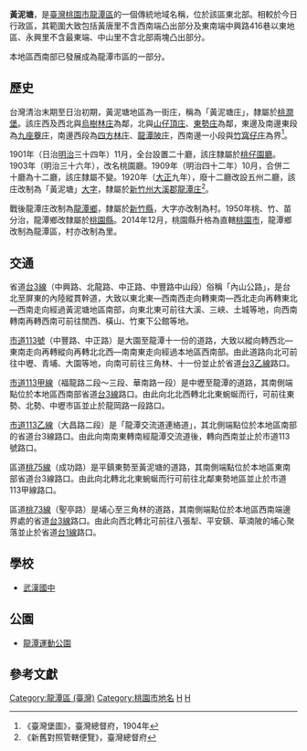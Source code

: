 {{noteTA　
|1 = zh-cn:庄; zh-hk:庄; zh-tw:庄;
}}
'''黃泥塘'''，是[[臺灣|臺灣]][[桃園市|桃園市]][[龍潭區_(台灣)|龍潭區]]的一個傳統地域名稱，位於該區東北部。相較於今日行政區，其範圍大致包括黃唐里不含西南端凸出部分及東南端中興路416巷以東地區、永興里不含最東端、中山里不含北部兩塊凸出部分。

本地區西南部已發展成為龍潭市區的一部分。

==歷史==
台灣清治末期至日治初期，黃泥塘地區為一街庄，稱為「黃泥塘庄」，隸屬於[[桃澗堡|桃澗堡]]。該庄西及西北與[[烏樹林_(桃園市)|烏樹林庄]]為鄰，北與[[山仔頂庄|山仔頂庄]]、[[東勢_(桃園市)|東勢庄]]為鄰，東邊及南邊東段為[[九座藔庄|九座藔庄]]，南邊西段為[[四方林庄|四方林庄]]、[[龍潭陂庄|龍潭陂庄]]，西南邊一小段與[[竹窩仔庄|竹窩仔庄]]為界<ref name="臺灣堡圖">《臺灣堡圖》，臺灣總督府，1904年</ref>。

1901年（日治[[明治|明治]]三十四年）11月，全台設置二十廳，該庄隸屬於[[桃仔園廳|桃仔園廳]]。1903年（明治三十六年），改名桃園廳。1909年（明治四十二年）10月，合併二十廳為十二廳，該庄隸屬不變。1920年（[[大正|大正]]九年），廢十二廳改設五州二廳，該庄改制為「黃泥塘」[[大字|大字]]，隸屬於[[新竹州|新竹州]][[大溪郡|大溪郡]][[龍潭庄|龍潭庄]]<ref>《新舊對照管轄便覽》，臺灣總督府</ref>。

戰後龍潭庄改制為[[龍潭區_(桃園市)|龍潭鄉]]，隸屬於[[新竹縣|新竹縣]]，大字亦改制為村。1950年桃、竹、苗分治，龍潭鄉改隸屬於[[桃園縣|桃園縣]]。2014年12月，桃園縣升格為直轄[[桃園市|桃園市]]，龍潭鄉改制為龍潭區，村亦改制為里。

==交通==
省道[[台3線|台3線]]（中興路、北龍路、中正路、中豐路中山段）俗稱「內山公路」，是台北至屏東的內陸縱貫幹道，大致以東北東—西南西走向轉東南—西北走向再轉東北—西南走向經過黃泥塘地區南部，向東北東可前往大溪、三峽、土城等地，向西南轉南再轉西南可前往關西、橫山、竹東下公館等地。

[[市道113號|市道113號]]（中豐路、中正路）是大園至龍潭十一份的道路，大致以縱向轉西北—東南走向再轉縱向再轉北北西—南南東走向經過本地區西南部。由此道路向北可前往中壢、青埔、大園等地，向南可前往三角林、十一份並止於省道[[台3乙線|台3乙線]]路口。

[[市道113甲線|市道113甲線]]（福龍路二段～三段、華南路一段）是中壢至龍潭的道路，其南側端點位於本地區西南部省道[[台3線|台3線]]路口。由此向北北西轉北北東蜿蜒而行，可前往東勢、北勢、中壢市區並止於龍岡路一段路口。

[[市道113乙線|市道113乙線]]（大昌路二段）是「龍潭交流道連絡道」，其北側端點位於本地區南部的省道台3線路口。由此向南南東轉南經龍潭交流道後，轉向西南並止於市道113號路口。

區道[[桃75線|桃75線]]（成功路）是平鎮東勢至黃泥塘的道路，其南側端點位於本地區東南部省道台3線路口。由此向北轉北北東蜿蜒而行可前往北鄰東勢地區並止於市道113甲線路口。

區道[[桃73線|桃73線]]（聖亭路）是埔心至三角林的道路，其南側端點位於本地區西南端邊界處的省道[[台3線|台3線]]路口。由此向西北轉北可前往八張犁、平安鎮、草湳陂的埔心聚落並止於省道[[台1線|台1線]]路口。

==學校==
*[[桃園市立武漢國民中學|武漢國中]]

==公園==
*[[龍潭運動公園|龍潭運動公園]]

==參考文獻==
{{reflist}}

{{大溪郡}}

[[Category:龍潭區_(臺灣)|Category:龍潭區 (臺灣)]]
[[Category:桃園市地名|Category:桃園市地名]]
[[Category:桃澗堡|H]]
[[Category:大溪郡大字|H]]
